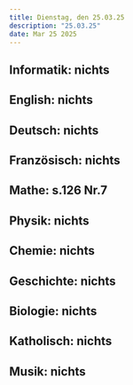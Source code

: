 ```yaml
---
title: Dienstag, den 25.03.25
description: "25.03.25"
date: Mar 25 2025
---
```

## Informatik: nichts
## English: nichts
## Deutsch: nichts
## Französisch: nichts
## Mathe: s.126 Nr.7
## Physik: nichts
## Chemie: nichts
## Geschichte: nichts
## Biologie: nichts
## Katholisch: nichts
## Musik: nichts